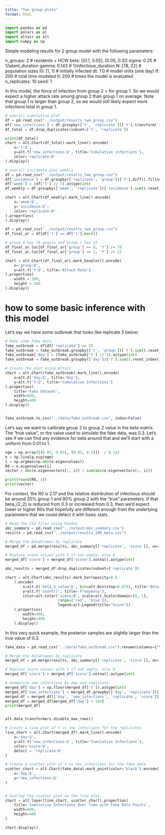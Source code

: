 ```yaml
---
title: "Two group plots"
format: html
---
```

```python
import pandas as pd
import polars as pl
import altair as alt
import numpy as np

```

Simple modeling results for 2 group model with the following parameters:

  n_groups: 2    # residents + HCW
  beta: [[0.1, 0.05], [0.05, 0.3]]
  sigma: 0.25    # 1/latent_duration
  gamma: 0.143   # 1/infectious_duration
  N: [78, 22]    # population sizes
  I0: [1, 1]     # initially infected
  dt: 1.0        # model units (one day)
  tf: 200        # total time modeled
  tl: 200        # times the model is evaluated
  n_replicates: 10
  seed: 1

In this model, the force of infection from group 2 > for group 1. So we would expect a higher attack rate among group 2 than group 1 on average. Note that group 1 is larger than group 2, so we would still likely expect more infections total in group 1.



```python
# overall cumulative plot
df = pd.read_csv("../output/results_two_group.csv")
df['new_infections'] = df.groupby(['t', 'replicate'])['Y'].transform('sum')
df_total = df.drop_duplicates(subset=['t', 'replicate'])

print(df_total)
chart = alt.Chart(df_total).mark_line().encode(
    x='t:Q',
    y=alt.Y('new_infections:Q', title='Cumulative infections'),
    color='replicate:N'
).display()

```

```python
# overall incidence plot weekly
df = pd.read_csv("../output/results_two_group.csv")
df['incidence'] = df.groupby(['replicate', 'group'])['Y'].diff().fillna(0)
df['week'] = (df['t'] // 7).astype(int)
df_weekly = df.groupby(['week', 'replicate'])['incidence'].sum().reset_index()

chart = alt.Chart(df_weekly).mark_line().encode(
    x='week:Q',
    y='incidence:Q',
    color='replicate:N'
).properties(
).display()


```


```python

df = pd.read_csv("../output/results_two_group.csv")
df_final_ar = df[df['t'] == df['t'].max()]

# group 0 has 78 people and group 1 has 22
df_final_ar.loc[df_final_ar['group'] == 0, 'Y'] /= 78
df_final_ar.loc[df_final_ar['group'] == 1, 'Y'] /= 22

chart = alt.Chart(df_final_ar).mark_boxplot().encode(
    x='group:N',
    y=alt.Y('Y:Q', title='Attack Rate')
).properties(
    width = 300,
    height = 300
).display()


```

# how to some basic inference with this model

Let's say we have some outbreak that looks like replicate 5 below:

```python

# Make some Fake data
fake_outbreak = df[df['replicate'] == 5]
fake_outbreak = fake_outbreak.groupby(['t', 'group'])['Y'].sum().reset_index()
fake_outbreak['day'] = (fake_outbreak['t'] // 1).astype(int)
fake_outbreak = fake_outbreak.groupby(['day'])['Y'].sum().reset_index()

# Create the plot using Altair
chart = alt.Chart(fake_outbreak).mark_line().encode(
    x=alt.X('day:Q', title='Day'),
    y=alt.Y('Y:Q', title='Cumulative Infections')
).properties(
    title='Fake dataset',
    width=600,
    height=400
).display()


fake_outbreak.to_csv("../data/fake_outbreak.csv", index=False)
```

Let's say we want to calibrate group 2 to group 2 value in the beta matrix. The "true value", or the value used to simulate the fake data, was 0.3. Let's see if we can find any evidence for beta around that and we'll start with a uniform from 0.01 to 1.

```python
ngm = np.array([[0.05, 0.05], [0.05, 0.3]])  / 0.143
e = np.linalg.eig(ngm)
i = np.argmax(np.abs(e.eigenvalues))
R0 = e.eigenvalues[i]
vector = abs(e.eigenvectors[:, i]) / sum(abs(e.eigenvectors[:, i]))

print(round(R0, 3))
print(vector)
```

For context, the R0 is 2.17 and the relative distribution of infectious should be around 20% group 1 and 80% group 2 with the "true" parameters. If that beta_{2_2} is reduced from 0.3 or increased from 0.3, then we'd expect lower or higher R0s that hopefully are different enough from the underlying parameters that we could detect it with basic stats.

```python

# Read the CSV files using Pandas
abc_summary = pd.read_csv("../output/abc_summary.csv")
results = pd.read_csv("../output/results_100_beta.csv")

# Merge the DataFrames by replicate
merged_df = pd.merge(results, abc_summary[['replicate', 'score']], on='replicate', how='left')

# Replace score values with 1 if not empty, else 0
merged_df['score'] = merged_df['score'].notna().astype(int)

abc_results = merged_df.drop_duplicates(subset=['replicate'])

chart = alt.Chart(abc_results).mark_bar(opacity=0.5
    ).encode(
        x=alt.X('beta_2_value:Q', bin=alt.Bin(step=0.075), title='Beta_2_2'),
        y=alt.Y('count()', title='Frequency'),
        color=alt.Color('score:N', scale=alt.Scale(domain=[0, 1],
                        range=['red', 'blue']),
                        legend=alt.Legend(title="Score"))
    ).properties(
        width=400,
        height=400
    ).display()

```

In this very quick example, the posterior samples are slightly larger than the true value of 0.3.

```python

fake_data = pd.read_csv("../data/fake_outbreak.csv").rename(columns={"Y": "new_infections"})

# Merge the DataFrames by replicate
merged_df = pd.merge(results, abc_summary[['replicate', 'score']], on='replicate', how='left')

# Replace score values with 1 if not empty, else 0
merged_df['score'] = merged_df['score'].notna().astype(int)

# Summarize new infections by day and replicate
merged_df['day'] = np.floor(merged_df['t']).astype(int)
merged_df['new_infections'] = merged_df.groupby(['day', 'replicate'])['Y'].transform('sum')
merged_df = merged_df[['day', 'new_infections', 'replicate', 'score']]
merged_df = merged_df[merged_df['day'] < 104]
print(merged_df)


alt.data_transformers.disable_max_rows()

# Create a line plot of t vs new_infections for the replicates
line_chart = alt.Chart(merged_df).mark_line().encode(
    x='day:Q',
    y=alt.Y('new_infections:Q', title='Cumulative Infections'),
    color='score:N',
    detail = 'replicate:N'
)

# Create a scatter plot of t vs new_infections for the fake data
scatter_chart = alt.Chart(fake_data).mark_point(color='black').encode(
    x='day:Q',
    y='new_infections:Q'
)


# Overlay the scatter plot on the line plot
chart = alt.layer(line_chart, scatter_chart).properties(
    title='Cumulative Infections Over Time with Fake Data Points',
    width=600,
    height=400
)

chart.display()
```
